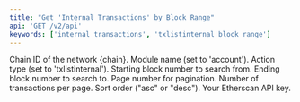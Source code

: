 ```yaml
---
title: "Get 'Internal Transactions' by Block Range"
api: 'GET /v2/api'
keywords: ['internal transactions', 'txlistinternal block range']
---
```



<CreditChip description="Returns internal transactions within a block range" />

  <ParamField query="chainid" type="string" initialValue="1" placeholder="e.g. 1">
    Chain ID of the network {chain}.
  </ParamField>
  <ParamField query="module" type="string" initialValue="account">
    Module name (set to 'account').
  </ParamField>
  <ParamField query="action" type="string" initialValue="txlistinternal">
    Action type (set to 'txlistinternal').
  </ParamField>
  <ParamField query="startblock" type="integer" initialValue="13481773">
    Starting block number to search from.
  </ParamField>
  <ParamField query="endblock" type="integer" initialValue="13491773">
    Ending block number to search to.
  </ParamField>
  <ParamField query="page" type="integer" initialValue="1">
    Page number for pagination.
  </ParamField>
  <ParamField query="offset" type="integer" initialValue="10">
    Number of transactions per page.
  </ParamField>
  <ParamField query="sort" type="string" initialValue="asc">
    Sort order ("asc" or "desc").
  </ParamField>
  <ParamField query="apikey" type="string">
    Your Etherscan API key.
  </ParamField>

